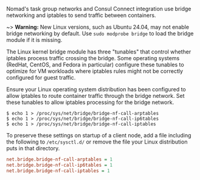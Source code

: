 Nomad's task group networks and Consul Connect integration use bridge networking and iptables to send traffic between containers.

~> **Warning:** New Linux versions, such as Ubuntu 24.04, may not enable bridge networking by default. Use `sudo modprobe bridge` to load the bridge module if it is missing.

The Linux kernel bridge module has three "tunables" that control whether iptables process traffic crossing the bridge. Some operating systems (RedHat, CentOS, and Fedora in particular) configure these tunables to optimize for VM workloads where iptables rules might not be correctly configured for guest traffic.

Ensure your Linux operating system distribution has been configured to allow
iptables to route container traffic through the bridge network. Set these tunables to allow iptables processing for the bridge network.

```shell-session
$ echo 1 > /proc/sys/net/bridge/bridge-nf-call-arptables
$ echo 1 > /proc/sys/net/bridge/bridge-nf-call-ip6tables
$ echo 1 > /proc/sys/net/bridge/bridge-nf-call-iptables
```

To preserve these settings on startup of a client node, add a file including the following to `/etc/sysctl.d/` or remove the file your Linux distribution puts in that directory.

<CodeBlockConfig filename="/etc/sysctl.d/bridge.conf">

```ini
net.bridge.bridge-nf-call-arptables = 1
net.bridge.bridge-nf-call-ip6tables = 1
net.bridge.bridge-nf-call-iptables = 1
```

</CodeBlockConfig>
